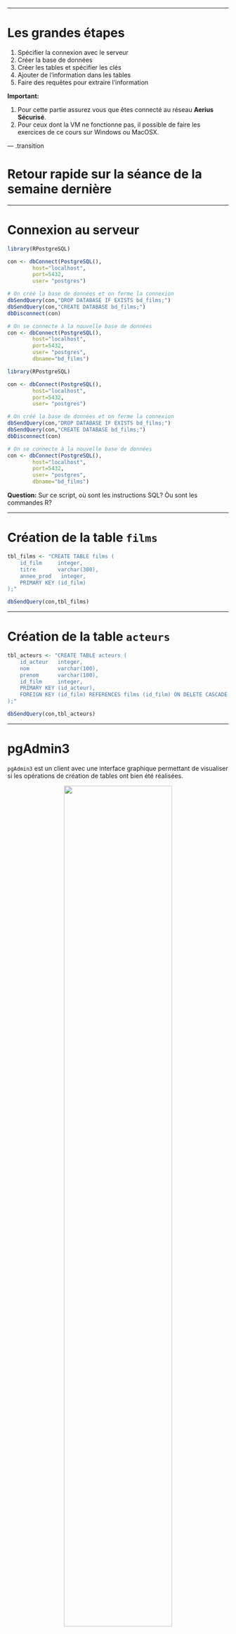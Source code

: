 
---

# Les grandes étapes

1. Spécifier la connexion avec le serveur
2. Créer la base de données
3. Créer les tables et spécifier les clés
4. Ajouter de l'information dans les tables
5. Faire des requêtes pour extraire l'information

**Important:**

1. Pour cette partie assurez vous que êtes connecté au réseau **Aerius Sécurisé**.
2. Pour ceux dont la VM ne fonctionne pas, il possible de faire les exercices de ce cours sur Windows ou MacOSX.


--- .transition

# Retour rapide sur la séance de la semaine dernière

---

# Connexion au serveur


```r
library(RPostgreSQL)

con <- dbConnect(PostgreSQL(),
        host="localhost",
        port=5432,
        user= "postgres")

# On créé la base de données et on ferme la connexion
dbSendQuery(con,"DROP DATABASE IF EXISTS bd_films;")
dbSendQuery(con,"CREATE DATABASE bd_films;")
dbDisconnect(con)

# On se connecte à la nouvelle base de données
con <- dbConnect(PostgreSQL(),
        host="localhost",
        port=5432,
        user= "postgres",
        dbname="bd_films")
```

```r
library(RPostgreSQL)

con <- dbConnect(PostgreSQL(),
        host="localhost",
        port=5432,
        user= "postgres")

# On créé la base de données et on ferme la connexion
dbSendQuery(con,"DROP DATABASE IF EXISTS bd_films;")
dbSendQuery(con,"CREATE DATABASE bd_films;")
dbDisconnect(con)

# On se connecte à la nouvelle base de données
con <- dbConnect(PostgreSQL(),
        host="localhost",
        port=5432,
        user= "postgres",
        dbname="bd_films")
```

**Question:** Sur ce script, où sont les instructions SQL? Òu sont les commandes R?

---

# Création de la table `films`

```r
tbl_films <- "CREATE TABLE films (
    id_film     integer,
    titre       varchar(300),
    annee_prod   integer,
    PRIMARY KEY (id_film)
);"

dbSendQuery(con,tbl_films)
```

---

# Création de la table `acteurs`


```r
tbl_acteurs <- "CREATE TABLE acteurs (
    id_acteur   integer,
    nom         varchar(100),
    prenom      varchar(100),
    id_film     integer,
    PRIMARY KEY (id_acteur),
    FOREIGN KEY (id_film) REFERENCES films (id_film) ON DELETE CASCADE
);"

dbSendQuery(con,tbl_acteurs)
```

---

# pgAdmin3

`pgAdmin3` est un client avec une interface graphique permettant de visualiser si les opérations de création de tables ont bien été réalisées.

<div style='text-align:center;margin-top:10px;'>
  <img src="assets/img/pgadmin_table.png" width="70%"></img>
</div>


--- .transition

# Ajouter de l'information dans les tables

---

# SQL - `INSERT`

On veut maintenant insérer des données dans les tables `acteurs` et `films`.

## L'instruction `INSERT` permet d'insérer une ligne à la fois:

```sql
INSERT INTO films(id_film,titre,annee_prod) VALUES (1,'la vie est belle',1997);
INSERT INTO acteurs(id_acteur,prenom,nom,id_film) VALUES(1,'Nicoletta','Braschi',1);
INSERT INTO acteurs(id_acteur,prenom,nom,id_film) VALUES(2,'Roberto','Benigni',1);
```

---

# SQL - `COPY ... FROM`

L'instruction SQL `COPY ... FROM` permet d'insérer plusieurs lignes à la fois:

```sql
COPY films FROM '/Users/SteveVissault/Documents/Git/BIO500/cours4/pres/assets/donnees/bd_beacon/bd_films.csv'
WITH FORMAT CSV HEADER DELIMITER ';';
```

Documentation: [http://docs.postgresql.fr/9.5/sql-copy.html](http://docs.postgresql.fr/9.5/sql-copy.html)

---

# RPostgreSQL - `dbWriteTable`

La librairie RPostgreSQL peut nous aider plus facilement à accomplir cette tâche:

```r
# Lecture des fichiers CSV
bd_films <- read.csv2(file='./assets/donnees/bd_beacon/bd_films.csv')
bd_acteurs <- read.csv2(file='./assets/donnees/bd_beacon/bd_acteurs.csv')

# Injection des enregistrements dans la BD
dbWriteTable(con,append=TRUE,name="films",value=bd_films, row.names=FALSE)
dbWriteTable(con,append=TRUE,name="acteurs",value=bd_acteurs, row.names=FALSE)
```

---

# Exercice 1 (10-15 minutes)

Ce premier exercice est important pour la suite de la séance.  

1. Recréer la base de données `bd_films` avec ses deux tables `films` et `acteurs`
2. Insérer les données [bd_acteurs.csv](./assets/donnees/bd_beacon/bd_acteurs.csv) et [bd_films.csv](./assets/donnees/bd_beacon/bd_acteurs.csv) dans les deux tables à l'aide de la commande R `dbWriteTable()`

---

# pgAdmin3

Il est également possible d'insérer des données à partir du logiciel `pgAdmin3`.
